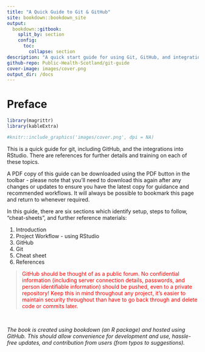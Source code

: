```yaml
---
title: "A Quick Guide to Git & GitHub"
site: bookdown::bookdown_site
output: 
  bookdown::gitbook:
    split_by: section
    config:
      toc:
        collapse: section
description: "A quick start guide for using Git, GitHub, and integrations with RStudio"
github-repo: Public-Health-Scotland/git-guide
cover-image: images/cover.png
output_dir: /docs
---
```


# Preface {-}

```r
library(magrittr)
library(kableExtra)
```

```r
#knitr::include_graphics('images/cover.png', dpi = NA)
```

This is a quick guide for git, including GitHub, and the integrations into RStudio. There are references for further details and training on each of these topics. 

A PDF copy of this guide can be downloaded using the PDF button in the toolbar - please note that you'll need to download this again after any changes or updates to ensure you have the latest copy for guidance and recommended workflows. It will always be possible to bookmark this page and return to whenever required.

In this guide, there are six sections which identify setup, steps to follow, "cheat-sheets", and further reference materials:

1. Introduction
2. Project Workflow - using RStudio
3. GitHub
4. Git
5. Cheat sheet
6. References

> <span style="color:red">GitHub should be thought of as a public forum. No confidential information (including server connection details, passwords, and person identifiable information) should be pushed, even to a private repository! Keep this in mind throughout any project, it's easier to maintain security throughout than have to go back through and delete code or commits later.</span>

&nbsp;

*The book is created using bookdown (an R package) and hosted using GitHub. This should allow convenience for development and use, hassle-free updates, and contribution from users (from typos to suggestions).* 